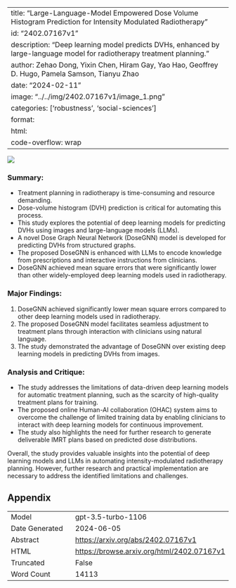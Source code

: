
---
title: "Large-Language-Model Empowered Dose Volume Histogram Prediction for Intensity Modulated Radiotherapy"
id: "2402.07167v1"
description: "Deep learning model predicts DVHs, enhanced by large-language model for radiotherapy treatment planning."
author: Zehao Dong, Yixin Chen, Hiram Gay, Yao Hao, Geoffrey D. Hugo, Pamela Samson, Tianyu Zhao
date: "2024-02-11"
image: "../../img/2402.07167v1/image_1.png"
categories: ['robustness', 'social-sciences']
format:
  html:
    code-overflow: wrap
---

![](../../img/2402.07167v1/image_1.png)

### **Summary:**
- Treatment planning in radiotherapy is time-consuming and resource demanding.
- Dose-volume histogram (DVH) prediction is critical for automating this process.
- This study explores the potential of deep learning models for predicting DVHs using images and large-language models (LLMs).
- A novel Dose Graph Neural Network (DoseGNN) model is developed for predicting DVHs from structured graphs.
- The proposed DoseGNN is enhanced with LLMs to encode knowledge from prescriptions and interactive instructions from clinicians.
- DoseGNN achieved mean square errors that were significantly lower than other widely-employed deep learning models used in radiotherapy.

### Major Findings:
1. DoseGNN achieved significantly lower mean square errors compared to other deep learning models used in radiotherapy.
2. The proposed DoseGNN model facilitates seamless adjustment to treatment plans through interaction with clinicians using natural language.
3. The study demonstrated the advantage of DoseGNN over existing deep learning models in predicting DVHs from images.

### Analysis and Critique:
- The study addresses the limitations of data-driven deep learning models for automatic treatment planning, such as the scarcity of high-quality treatment plans for training.
- The proposed online Human-AI collaboration (OHAC) system aims to overcome the challenge of limited training data by enabling clinicians to interact with deep learning models for continuous improvement.
- The study also highlights the need for further research to generate deliverable IMRT plans based on predicted dose distributions.

Overall, the study provides valuable insights into the potential of deep learning models and LLMs in automating intensity-modulated radiotherapy planning. However, further research and practical implementation are necessary to address the identified limitations and challenges.

## Appendix

|          |          |
|----------|----------|
| Model     | gpt-3.5-turbo-1106       |
| Date Generated     | 2024-06-05       |
| Abstract | [https://arxiv.org/abs/2402.07167v1](https://arxiv.org/abs/2402.07167v1)        |
| HTML     | [https://browse.arxiv.org/html/2402.07167v1](https://browse.arxiv.org/html/2402.07167v1)       |
| Truncated       | False       |
| Word Count       | 14113       |